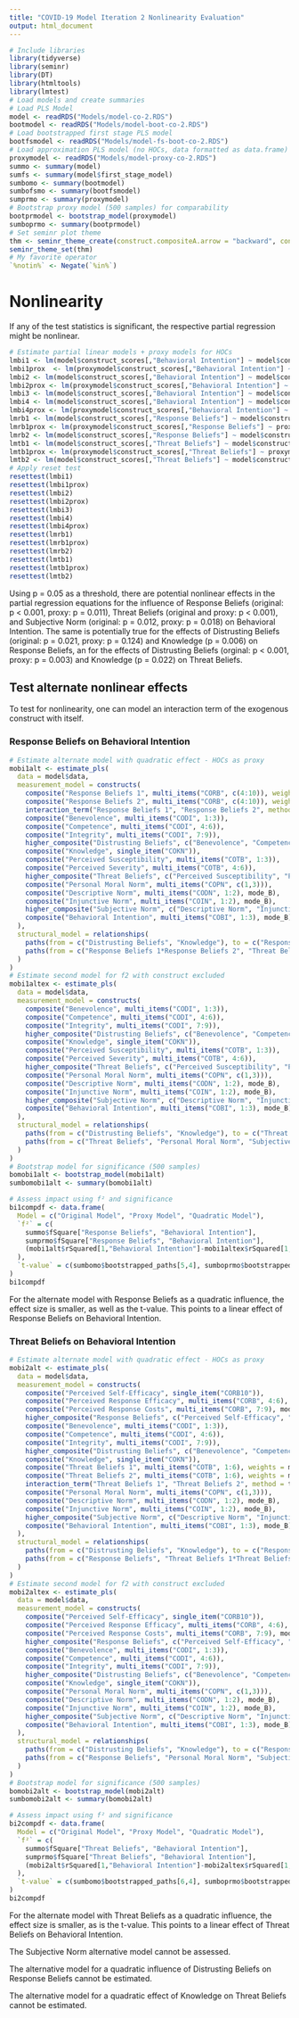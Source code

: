 ```yaml
---
title: "COVID-19 Model Iteration 2 Nonlinearity Evaluation"
output: html_document
---
```


```r
# Include libraries
library(tidyverse)
library(seminr)
library(DT)
library(htmltools)
library(lmtest)
# Load models and create summaries
# Load PLS Model
model <- readRDS("Models/model-co-2.RDS")
bootmodel <- readRDS("Models/model-boot-co-2.RDS")
# Load bootstrapped first stage PLS model
bootfsmodel <- readRDS("Models/model-fs-boot-co-2.RDS")
# Load approximation PLS model (no HOCs, data formatted as data.frame)
proxymodel <- readRDS("Models/model-proxy-co-2.RDS")
summo <- summary(model)
sumfs <- summary(model$first_stage_model)
sumbomo <- summary(bootmodel)
sumbofsmo <- summary(bootfsmodel)
sumprmo <- summary(proxymodel)
# Bootstrap proxy model (500 samples) for comparability
bootprmodel <- bootstrap_model(proxymodel)
sumboprmo <- summary(bootprmodel)
# Set seminr plot theme
thm <- seminr_theme_create(construct.compositeA.arrow = "backward", construct.compositeA.use_weights = FALSE, plot.adj = FALSE)
seminr_theme_set(thm)
# My favorite operator
`%notin%` <- Negate(`%in%`)
```

# Nonlinearity
If any of the test statistics is significant, the respective partial regression might be nonlinear.
```r
# Estimate partial linear models + proxy models for HOCs
lmbi1 <- lm(model$construct_scores[,"Behavioral Intention"] ~ model$construct_scores[,c("Response Beliefs")])
lmbi1prox  <- lm(proxymodel$construct_scores[,"Behavioral Intention"] ~ proxymodel$construct_scores[,c("Response Beliefs")])
lmbi2 <- lm(model$construct_scores[,"Behavioral Intention"] ~ model$construct_scores[,c("Threat Beliefs")])
lmbi2prox <- lm(proxymodel$construct_scores[,"Behavioral Intention"] ~ proxymodel$construct_scores[,c("Threat Beliefs")])
lmbi3 <- lm(model$construct_scores[,"Behavioral Intention"] ~ model$construct_scores[,c("Personal Moral Norm")])
lmbi4 <- lm(model$construct_scores[,"Behavioral Intention"] ~ model$construct_scores[,c("Subjective Norm")])
lmbi4prox <- lm(proxymodel$construct_scores[,"Behavioral Intention"] ~ proxymodel$construct_scores[,c("Subjective Norm")])
lmrb1 <- lm(model$construct_scores[,"Response Beliefs"] ~ model$construct_scores[,c("Distrusting Beliefs")])
lmrb1prox <- lm(proxymodel$construct_scores[,"Response Beliefs"] ~ proxymodel$construct_scores[,c("Distrusting Beliefs")])
lmrb2 <- lm(model$construct_scores[,"Response Beliefs"] ~ model$construct_scores[,c("Knowledge")])
lmtb1 <- lm(model$construct_scores[,"Threat Beliefs"] ~ model$construct_scores[,c("Distrusting Beliefs")])
lmtb1prox <- lm(proxymodel$construct_scores[,"Threat Beliefs"] ~ proxymodel$construct_scores[,c("Distrusting Beliefs")])
lmtb2 <- lm(model$construct_scores[,"Threat Beliefs"] ~ model$construct_scores[,c("Knowledge")])
# Apply reset test
resettest(lmbi1)
resettest(lmbi1prox)
resettest(lmbi2)
resettest(lmbi2prox)
resettest(lmbi3)
resettest(lmbi4)
resettest(lmbi4prox)
resettest(lmrb1)
resettest(lmrb1prox)
resettest(lmrb2)
resettest(lmtb1)
resettest(lmtb1prox)
resettest(lmtb2)
```
Using p = 0.05 as a threshold, there are potential nonlinear effects in the partial regression equations for the influence of Response Beliefs (original: p < 0.001, proxy: p = 0.011), Threat Beliefs (original and proxy: p < 0.001), and Subjective Norm (original: p = 0.012, proxy: p = 0.018) on Behavioral Intention.
The same is potentially true for the effects of Distrusting Beliefs (original: p = 0.021, proxy: p = 0.124) and Knowledge (p = 0.006) on Response Beliefs, an for the effects of Distrusting Beliefs (orginal: p < 0.001, proxy: p = 0.003) and Knowledge (p = 0.022) on Threat Beliefs.

## Test alternate nonlinear effects
To test for nonlinearity, one can model an interaction term of the exogenous construct with itself.

### Response Beliefs on Behavioral Intention
```r
# Estimate alternate model with quadratic effect - HOCs as proxy
mobi1alt <- estimate_pls(
  data = model$data,
  measurement_model = constructs(
    composite("Response Beliefs 1", multi_items("CORB", c(4:10)), weights = mode_B),
    composite("Response Beliefs 2", multi_items("CORB", c(4:10)), weights = mode_B),
    interaction_term("Response Beliefs 1", "Response Beliefs 2", method = two_stage),
    composite("Benevolence", multi_items("CODI", 1:3)),
    composite("Competence", multi_items("CODI", 4:6)),
    composite("Integrity", multi_items("CODI", 7:9)),
    higher_composite("Distrusting Beliefs", c("Benevolence", "Competence", "Integrity"), weights = mode_B),
    composite("Knowledge", single_item("COKN")),
    composite("Perceived Susceptibility", multi_items("COTB", 1:3)),
    composite("Perceived Severity", multi_items("COTB", 4:6)),
    higher_composite("Threat Beliefs", c("Perceived Susceptibility", "Perceived Severity"), weights = mode_B),
    composite("Personal Moral Norm", multi_items("COPN", c(1,3))),
    composite("Descriptive Norm", multi_items("CODN", 1:2), mode_B),
    composite("Injunctive Norm", multi_items("COIN", 1:2), mode_B),
    higher_composite("Subjective Norm", c("Descriptive Norm", "Injunctive Norm"), weights = mode_B),
    composite("Behavioral Intention", multi_items("COBI", 1:3), mode_B)
  ),
  structural_model = relationships(
    paths(from = c("Distrusting Beliefs", "Knowledge"), to = c("Response Beliefs 1", "Response Beliefs 2", "Threat Beliefs")),
    paths(from = c("Response Beliefs 1*Response Beliefs 2", "Threat Beliefs", "Personal Moral Norm", "Subjective Norm"), to = "Behavioral Intention")
  )
)
# Estimate second model for f2 with construct excluded
mobi1altex <- estimate_pls(
  data = model$data,
  measurement_model = constructs(
    composite("Benevolence", multi_items("CODI", 1:3)),
    composite("Competence", multi_items("CODI", 4:6)),
    composite("Integrity", multi_items("CODI", 7:9)),
    higher_composite("Distrusting Beliefs", c("Benevolence", "Competence", "Integrity"), weights = mode_B),
    composite("Knowledge", single_item("COKN")),
    composite("Perceived Susceptibility", multi_items("COTB", 1:3)),
    composite("Perceived Severity", multi_items("COTB", 4:6)),
    higher_composite("Threat Beliefs", c("Perceived Susceptibility", "Perceived Severity"), weights = mode_B),
    composite("Personal Moral Norm", multi_items("COPN", c(1,3))),
    composite("Descriptive Norm", multi_items("CODN", 1:2), mode_B),
    composite("Injunctive Norm", multi_items("COIN", 1:2), mode_B),
    higher_composite("Subjective Norm", c("Descriptive Norm", "Injunctive Norm"), weights = mode_B),
    composite("Behavioral Intention", multi_items("COBI", 1:3), mode_B)
  ),
  structural_model = relationships(
    paths(from = c("Distrusting Beliefs", "Knowledge"), to = c("Threat Beliefs")),
    paths(from = c("Threat Beliefs", "Personal Moral Norm", "Subjective Norm"), to = "Behavioral Intention")
  )
)
# Bootstrap model for significance (500 samples)
bomobi1alt <- bootstrap_model(mobi1alt)
sumbomobi1alt <- summary(bomobi1alt)
```
```r
# Assess impact using f² and significance
bi1compdf <- data.frame(
  Model = c("Original Model", "Proxy Model", "Quadratic Model"), 
  `f²` = c(
    summo$fSquare["Response Beliefs", "Behavioral Intention"],
    sumprmo$fSquare["Response Beliefs", "Behavioral Intention"],
    (mobi1alt$rSquared[1,"Behavioral Intention"]-mobi1altex$rSquared[1,"Behavioral Intention"])/(1-mobi1alt$rSquared[1,"Behavioral Intention"])
  ),
  `t-value` = c(sumbomo$bootstrapped_paths[5,4], sumboprmo$bootstrapped_paths[5,4], sumbomobi1alt$bootstrapped_paths[7,4])
)
bi1compdf 
```
For the alternate model with Response Beliefs as a quadratic influence, the effect size is smaller, as well as the t-value.
This points to a linear effect of Response Beliefs on Behavioral Intention.

### Threat Beliefs on Behavioral Intention
```r
# Estimate alternate model with quadratic effect - HOCs as proxy
mobi2alt <- estimate_pls(
  data = model$data,
  measurement_model = constructs(
    composite("Perceived Self-Efficacy", single_item("CORB10")),
    composite("Perceived Response Efficacy", multi_items("CORB", 4:6), mode_B),
    composite("Perceived Response Costs", multi_items("CORB", 7:9), mode_B),
    higher_composite("Response Beliefs", c("Perceived Self-Efficacy", "Perceived Response Efficacy", "Perceived Response Costs"), weights =  mode_B),
    composite("Benevolence", multi_items("CODI", 1:3)),
    composite("Competence", multi_items("CODI", 4:6)),
    composite("Integrity", multi_items("CODI", 7:9)),
    higher_composite("Distrusting Beliefs", c("Benevolence", "Competence", "Integrity"), weights = mode_B),
    composite("Knowledge", single_item("COKN")),
    composite("Threat Beliefs 1", multi_items("COTB", 1:6), weights = mode_B),
    composite("Threat Beliefs 2", multi_items("COTB", 1:6), weights = mode_B),
    interaction_term("Threat Beliefs 1", "Threat Beliefs 2", method = two_stage),
    composite("Personal Moral Norm", multi_items("COPN", c(1,3))),
    composite("Descriptive Norm", multi_items("CODN", 1:2), mode_B),
    composite("Injunctive Norm", multi_items("COIN", 1:2), mode_B),
    higher_composite("Subjective Norm", c("Descriptive Norm", "Injunctive Norm"), weights = mode_B),
    composite("Behavioral Intention", multi_items("COBI", 1:3), mode_B)
  ),
  structural_model = relationships(
    paths(from = c("Distrusting Beliefs", "Knowledge"), to = c("Response Beliefs", "Threat Beliefs 1", "Threat Beliefs 2")),
    paths(from = c("Response Beliefs", "Threat Beliefs 1*Threat Beliefs 2", "Personal Moral Norm", "Subjective Norm"), to = "Behavioral Intention")
  )
)
# Estimate second model for f2 with construct excluded
mobi2altex <- estimate_pls(
  data = model$data,
  measurement_model = constructs(
    composite("Perceived Self-Efficacy", single_item("CORB10")),
    composite("Perceived Response Efficacy", multi_items("CORB", 4:6), mode_B),
    composite("Perceived Response Costs", multi_items("CORB", 7:9), mode_B),
    higher_composite("Response Beliefs", c("Perceived Self-Efficacy", "Perceived Response Efficacy", "Perceived Response Costs"), weights =  mode_B),
    composite("Benevolence", multi_items("CODI", 1:3)),
    composite("Competence", multi_items("CODI", 4:6)),
    composite("Integrity", multi_items("CODI", 7:9)),
    higher_composite("Distrusting Beliefs", c("Benevolence", "Competence", "Integrity"), weights = mode_B),
    composite("Knowledge", single_item("COKN")),
    composite("Personal Moral Norm", multi_items("COPN", c(1,3))),
    composite("Descriptive Norm", multi_items("CODN", 1:2), mode_B),
    composite("Injunctive Norm", multi_items("COIN", 1:2), mode_B),
    higher_composite("Subjective Norm", c("Descriptive Norm", "Injunctive Norm"), weights = mode_B),
    composite("Behavioral Intention", multi_items("COBI", 1:3), mode_B)
  ),
  structural_model = relationships(
    paths(from = c("Distrusting Beliefs", "Knowledge"), to = c("Response Beliefs")),
    paths(from = c("Response Beliefs", "Personal Moral Norm", "Subjective Norm"), to = "Behavioral Intention")
  )
)
# Bootstrap model for significance (500 samples)
bomobi2alt <- bootstrap_model(mobi2alt)
sumbomobi2alt <- summary(bomobi2alt)
```
```r
# Assess impact using f² and significance
bi2compdf <- data.frame(
  Model = c("Original Model", "Proxy Model", "Quadratic Model"), 
  `f²` = c(
    summo$fSquare["Threat Beliefs", "Behavioral Intention"],
    sumprmo$fSquare["Threat Beliefs", "Behavioral Intention"],
    (mobi2alt$rSquared[1,"Behavioral Intention"]-mobi2altex$rSquared[1,"Behavioral Intention"])/(1-mobi2alt$rSquared[1,"Behavioral Intention"])
  ),
  `t-value` = c(sumbomo$bootstrapped_paths[6,4], sumboprmo$bootstrapped_paths[6,4], sumbomobi2alt$bootstrapped_paths[8,4])
)
bi2compdf 
```
For the alternate model with Threat Beliefs as a quadratic influence, the effect size is smaller, as is the t-value.
This points to a linear effect of Threat Beliefs on Behavioral Intention.

<!-- ### Subjective Norm on Behavioral Intention -->
<!-- ```{r bi3 alt nonlinear estimate} -->
<!-- # Estimate alternate model with quadratic effect - HOCs as proxy -->
<!-- mobi3altmm <- constructs( -->
<!--     composite("Perceived Self-Efficacy", single_item("CORB10")), -->
<!--     composite("Perceived Response Efficacy", multi_items("CORB", 4:6), mode_B), -->
<!--     composite("Perceived Response Costs", multi_items("CORB", 7:9), mode_B), -->
<!--     higher_composite("Response Beliefs", c("Perceived Self-Efficacy", "Perceived Response Efficacy", "Perceived Response Costs"), weights =  mode_B), -->
<!--     composite("Benevolence", multi_items("CODI", 1:3)), -->
<!--     composite("Competence", multi_items("CODI", 4:6)), -->
<!--     composite("Integrity", multi_items("CODI", 7:9)), -->
<!--     higher_composite("Distrusting Beliefs", c("Benevolence", "Competence", "Integrity"), weights = mode_B), -->
<!--     composite("Knowledge", single_item("COKN")), -->
<!--     composite("Perceived Susceptibility", multi_items("COTB", 1:3)), -->
<!--     composite("Perceived Severity", multi_items("COTB", 4:6)), -->
<!--     higher_composite("Threat Beliefs", c("Perceived Susceptibility", "Perceived Severity"), weights = mode_B), -->
<!--     composite("Personal Moral Norm", multi_items("COPN", c(1,3))), -->
<!--     composite("Subjective Norm 1", c("CCDN1", "CCDN2", "CCIN1", "CCIN2"), mode_B), -->
<!--     composite("Subjective Norm 2", c("CCDN1", "CCDN2", "CCIN1", "CCIN2"), mode_B), -->
<!--     interaction_term("Subjective Norm 1", "Subjective Norm 2", method = two_stage), -->
<!--     composite("Behavioral Intention", multi_items("COBI", 1:3), mode_B) -->
<!--   ) -->
<!-- mobi3altsm <- relationships( -->
<!--     paths(from = c("Distrusting Beliefs", "Knowledge"), to = c("Response Beliefs", "Threat Beliefs")), -->
<!--     paths(from = c("Response Beliefs", "Threat Beliefs", "Personal Moral Norm", "Subjective Norm 1*Subjective Norm 2"), to = "Behavioral Intention")) -->
<!-- mobi3alt <- estimate_pls(data = model$data, mobi3altmm, mobi3altsm) -->
<!-- # Estimate second model for f2 with construct excluded -->
<!-- mobi3altex <- estimate_pls( -->
<!--   data = model$data, -->
<!--   measurement_model = constructs( -->
<!--     composite("Perceived Self-Efficacy", single_item("CORB10")), -->
<!--     composite("Perceived Response Efficacy", multi_items("CORB", 4:6), mode_B), -->
<!--     composite("Perceived Response Costs", multi_items("CORB", 7:9), mode_B), -->
<!--     higher_composite("Response Beliefs", c("Perceived Self-Efficacy", "Perceived Response Efficacy", "Perceived Response Costs"), weights =  mode_B), -->
<!--     composite("Benevolence", multi_items("CODI", 1:3)), -->
<!--     composite("Competence", multi_items("CODI", 4:6)), -->
<!--     composite("Integrity", multi_items("CODI", 7:9)), -->
<!--     higher_composite("Distrusting Beliefs", c("Benevolence", "Competence", "Integrity"), weights = mode_B), -->
<!--     composite("Knowledge", single_item("COKN")), -->
<!--     composite("Personal Moral Norm", multi_items("COPN", c(1,3))), -->
<!--     higher_composite("Threat Beliefs", c("Perceived Susceptibility", "Perceived Severity"), weights = mode_B), -->
<!--     composite("Personal Moral Norm", multi_items("COPN", c(1,3))), -->
<!--     composite("Subjective Norm 1", c(multi_items("CODN", 1:2), multi_items("COIN", 1:2)), mode_B), -->
<!--     composite("Subjective Norm 2", c(multi_items("CODN", 1:2), multi_items("COIN", 1:2)), mode_B), -->
<!--     composite("Behavioral Intention", multi_items("COBI", 1:3), mode_B) -->
<!--   ), -->
<!--   structural_model = relationships( -->
<!--     paths(from = c("Distrusting Beliefs", "Knowledge"), to = c("Response Beliefs", "Threat Beliefs")), -->
<!--     paths(from = c("Response Beliefs", "Personal Moral Norm", "Threat Beliefs"), to = "Behavioral Intention") -->
<!--   ) -->
<!-- ) -->
<!-- # Bootstrap model for significance (500 samples) -->
<!-- bomobi3alt <- bootstrap_model(mobi3alt) -->
<!-- sumbomobi3alt <- summary(bomobi3alt) -->
<!-- ``` -->
<!-- ```{r bi3 alt nonlinear assess} -->
<!-- # Assess impact using f² and significance -->
<!-- bi3compdf <- data.frame( -->
<!--   Model = c("Original Model", "Proxy Model", "Quadratic Model"), -->
<!--   `f²` = c( -->
<!--     summo$fSquare["Threat Beliefs", "Behavioral Intention"], -->
<!--     sumprmo$fSquare["Threat Beliefs", "Behavioral Intention"], -->
<!--     (mobi3alt$rSquared[1,"Behavioral Intention"]-mobi3altex$rSquared[1,"Behavioral Intention"])/(1-mobi3alt$rSquared[1,"Behavioral Intention"]) -->
<!--   ), -->
<!--   `t-value` = c(sumbomo$bootstrapped_paths[6,4], sumboprmo$bootstrapped_paths[6,4], sumbomobi3alt$bootstrapped_paths[8,4]) -->
<!-- ) -->
<!-- bi3compdf -->
<!-- ``` -->
The Subjective Norm alternative model cannot be assessed.

<!-- ## Distrusting Beliefs on Response Beliefs -->
<!-- ```{r rb1 alt nonlinear estimate} -->
<!-- # Estimate alternate model with quadratic effect - HOCs as proxy -->
<!-- morb1alt <- estimate_pls( -->
<!--   data = model$data, -->
<!--   measurement_model = constructs( -->
<!--     composite("Perceived Self-Efficacy", single_item("CORB10")), -->
<!--     composite("Perceived Response Efficacy", multi_items("CORB", 4:6), mode_B), -->
<!--     composite("Perceived Response Costs", multi_items("CORB", 7:9), mode_B), -->
<!--     higher_composite("Response Beliefs", c("Perceived Self-Efficacy", "Perceived Response Efficacy", "Perceived Response Costs"), weights =  mode_B), -->
<!--     composite("Distrusting Beliefs 1", multi_items("CODI", 1:9), weights = mode_B), -->
<!--     composite("Distrusting Beliefs 2", multi_items("CODI", 1:9), weights = mode_B), -->
<!--     interaction_term("Distrusting Beliefs 1", "Distrusting Beliefs 2", method = two_stage), -->
<!--     composite("Knowledge", single_item("COKN")), -->
<!--     composite("Perceived Susceptibility", multi_items("COTB", 1:3)), -->
<!--     composite("Perceived Severity", multi_items("COTB", 4:6)), -->
<!--     higher_composite("Threat Beliefs", c("Perceived Susceptibility", "Perceived Severity"), weights = mode_B), -->
<!--     composite("Personal Moral Norm", multi_items("COPN", c(1,3))), -->
<!--     composite("Descriptive Norm", multi_items("CODN", 1:2), mode_B), -->
<!--     composite("Injunctive Norm", multi_items("COIN", 1:2), mode_B), -->
<!--     higher_composite("Subjective Norm", c("Descriptive Norm", "Injunctive Norm"), weights = mode_B), -->
<!--     composite("Behavioral Intention", multi_items("COBI", 1:3), mode_B) -->
<!--   ), -->
<!--   structural_model = relationships( -->
<!--     paths(from = c("Distrusting Beliefs 1*Distrusting Beliefs 2", "Knowledge"), to = c("Response Beliefs")), -->
<!--     paths(from = c("Distrusting Beliefs 1", "Knowledge"), to = c("Threat Beliefs")), -->
<!--     paths(from = c("Response Beliefs", "Threat Beliefs", "Personal Moral Norm", "Subjective Norm"), to = "Behavioral Intention") -->
<!--   ) -->
<!-- ) -->
<!-- # Estimate second model for f2 with construct excluded -->
<!-- morb1altex <- estimate_pls( -->
<!--   data = model$data, -->
<!--   measurement_model = constructs( -->
<!--     composite("Perceived Self-Efficacy", single_item("CORB10")), -->
<!--     composite("Perceived Response Efficacy", multi_items("CORB", 4:6), mode_B), -->
<!--     composite("Perceived Response Costs", multi_items("CORB", 7:9), mode_B), -->
<!--     higher_composite("Response Beliefs", c("Perceived Self-Efficacy", "Perceived Response Efficacy", "Perceived Response Costs"), weights =  mode_B), -->
<!--     composite("Benevolence", multi_items("CODI", 1:3)), -->
<!--     composite("Competence", multi_items("CODI", 4:6)), -->
<!--     composite("Integrity", multi_items("CODI", 7:9)), -->
<!--     higher_composite("Distrusting Beliefs", c("Benevolence", "Competence", "Integrity"), weights = mode_B), -->
<!--     composite("Knowledge", single_item("COKN")), -->
<!--     composite("Personal Moral Norm", multi_items("COPN", c(1,3))), -->
<!--     composite("Descriptive Norm", multi_items("CODN", 1:2), mode_B), -->
<!--     composite("Injunctive Norm", multi_items("COIN", 1:2), mode_B), -->
<!--     higher_composite("Subjective Norm", c("Descriptive Norm", "Injunctive Norm"), weights = mode_B), -->
<!--     composite("Behavioral Intention", multi_items("COBI", 1:3), mode_B) -->
<!--   ), -->
<!--   structural_model = relationships( -->
<!--     paths(from = c("Distrusting Beliefs", "Knowledge"), to = c("Response Beliefs", "Threat Beliefs")), -->
<!--     paths(from = c("Response Beliefs", "Threat Beliefs", "Personal Moral Norm", "Subjective Norm"), to = "Behavioral Intention") -->
<!--   ) -->
<!-- ) -->
<!-- # Bootstrap model for significance (500 samples) -->
<!-- bomorb1alt <- bootstrap_model(morb1alt) -->
<!-- sumbomorb1alt <- summary(bomorb1alt) -->
<!-- ``` -->
<!-- ```{r rb1 alt nonlinear assess} -->
<!-- # Assess impact using f² and significance -->
<!-- rb1compdf <- data.frame( -->
<!--   Model = c("Original Model", "Proxy Model", "Quadratic Model"), -->
<!--   `f²` = c( -->
<!--     summo$fSquare["Threat Beliefs", "Behavioral Intention"], -->
<!--     sumprmo$fSquare["Threat Beliefs", "Behavioral Intention"], -->
<!--     (morb1alt$rSquared[1,"Behavioral Intention"]-morb1altex$rSquared[1,"Behavioral Intention"])/(1-morb1alt$rSquared[1,"Behavioral Intention"]) -->
<!--   ), -->
<!--   `t-value` = c(sumbomo$bootstrapped_paths[6,4], sumboprmo$bootstrapped_paths[6,4], sumbomorb1alt$bootstrapped_paths[8,4]) -->
<!-- ) -->
<!-- rb1compdf -->
<!-- ``` -->
The alternative model for a quadratic influence of Distrusting Beliefs on Response Beliefs cannot be estimated.

<!-- ## Knowledge Beliefs on Response Beliefs -->
<!-- ```{r rb2 alt nonlinear estimate} -->
<!-- # Estimate alternate model with quadratic effect - HOCs as proxy -->
<!-- morb2alt <- estimate_pls( -->
<!--   data = model$data, -->
<!--   measurement_model = constructs( -->
<!--     composite("Perceived Self-Efficacy", single_item("CORB10")), -->
<!--     composite("Perceived Response Efficacy", multi_items("CORB", 4:6), mode_B), -->
<!--     composite("Perceived Response Costs", multi_items("CORB", 7:9), mode_B), -->
<!--     higher_composite("Response Beliefs", c("Perceived Self-Efficacy", "Perceived Response Efficacy", "Perceived Response Costs"), weights =  mode_B), -->
<!--     composite("Benevolence", multi_items("CODI", 1:3)), -->
<!--     composite("Competence", multi_items("CODI", 4:6)), -->
<!--     composite("Integrity", multi_items("CODI", 7:9)), -->
<!--     higher_composite("Distrusting Beliefs", c("Benevolence", "Competence", "Integrity"), weights = mode_B), -->
<!--     composite("Knowledge1", single_item("COKN")), -->
<!--     composite("Knowledge2", single_item("COKN")), -->
<!--     interaction_term("Knowledge1", "Knowledge2", method = product_indicator), -->
<!--     composite("Perceived Susceptibility", multi_items("COTB", 1:3)), -->
<!--     composite("Perceived Severity", multi_items("COTB", 4:6)), -->
<!--     higher_composite("Threat Beliefs", c("Perceived Susceptibility", "Perceived Severity"), weights = mode_B), -->
<!--     composite("Personal Moral Norm", multi_items("COPN", c(1,3))), -->
<!--     composite("Descriptive Norm", multi_items("CODN", 1:2), mode_B), -->
<!--     composite("Injunctive Norm", multi_items("COIN", 1:2), mode_B), -->
<!--     higher_composite("Subjective Norm", c("Descriptive Norm", "Injunctive Norm"), weights = mode_B), -->
<!--     composite("Behavioral Intention", multi_items("COBI", 1:3), mode_B) -->
<!--   ), -->
<!--   structural_model = relationships( -->
<!--     paths(from = c("Distrusting Beliefs", "Knowledge1*Knowledge2"), to = c("Response Beliefs")), -->
<!--     paths(from = c("Distrusting Beliefs", "Knowledge1"), to = c("Threat Beliefs")), -->
<!--     paths(from = c("Response Beliefs", "Threat Beliefs", "Personal Moral Norm", "Subjective Norm"), to = "Behavioral Intention") -->
<!--   ) -->
<!-- ) -->
<!-- # Estimate second model for f2 with construct excluded -->
<!-- morb1altex <- estimate_pls( -->
<!--   data = model$data, -->
<!--   measurement_model = constructs( -->
<!--     composite("Perceived Self-Efficacy", single_item("CORB10")), -->
<!--     composite("Perceived Response Efficacy", multi_items("CORB", 4:6), mode_B), -->
<!--     composite("Perceived Response Costs", multi_items("CORB", 7:9), mode_B), -->
<!--     higher_composite("Response Beliefs", c("Perceived Self-Efficacy", "Perceived Response Efficacy", "Perceived Response Costs"), weights =  mode_B), -->
<!--     composite("Benevolence", multi_items("CODI", 1:3)), -->
<!--     composite("Competence", multi_items("CODI", 4:6)), -->
<!--     composite("Integrity", multi_items("CODI", 7:9)), -->
<!--     higher_composite("Distrusting Beliefs", c("Benevolence", "Competence", "Integrity"), weights = mode_B), -->
<!--     composite("Knowledge", single_item("COKN")), -->
<!--     composite("Personal Moral Norm", multi_items("COPN", c(1,3))), -->
<!--     composite("Descriptive Norm", multi_items("CODN", 1:2), mode_B), -->
<!--     composite("Injunctive Norm", multi_items("COIN", 1:2), mode_B), -->
<!--     higher_composite("Subjective Norm", c("Descriptive Norm", "Injunctive Norm"), weights = mode_B), -->
<!--     composite("Behavioral Intention", multi_items("COBI", 1:3), mode_B) -->
<!--   ), -->
<!--   structural_model = relationships( -->
<!--     paths(from = c("Distrusting Beliefs", "Knowledge"), to = c("Response Beliefs", "Threat Beliefs")), -->
<!--     paths(from = c("Response Beliefs", "Threat Beliefs", "Personal Moral Norm", "Subjective Norm"), to = "Behavioral Intention") -->
<!--   ) -->
<!-- ) -->
<!-- # Bootstrap model for significance (500 samples) -->
<!-- bomorb1alt <- bootstrap_model(morb1alt) -->
<!-- sumbomorb1alt <- summary(bomorb1alt) -->
<!-- ``` -->
<!-- ```{r rb1 alt nonlinear assess} -->
<!-- # Assess impact using f² and significance -->
<!-- rb1compdf <- data.frame( -->
<!--   Model = c("Original Model", "Proxy Model", "Quadratic Model"), -->
<!--   `f²` = c( -->
<!--     summo$fSquare["Threat Beliefs", "Behavioral Intention"], -->
<!--     sumprmo$fSquare["Threat Beliefs", "Behavioral Intention"], -->
<!--     (morb1alt$rSquared[1,"Behavioral Intention"]-morb1altex$rSquared[1,"Behavioral Intention"])/(1-morb1alt$rSquared[1,"Behavioral Intention"]) -->
<!--   ), -->
<!--   `t-value` = c(sumbomo$bootstrapped_paths[6,4], sumboprmo$bootstrapped_paths[6,4], sumbomorb1alt$bootstrapped_paths[8,4]) -->
<!-- ) -->
<!-- rb1compdf -->
<!-- ``` -->
The alternative model for a quadratic effect of Knowledge on Threat Beliefs cannot be estimated.
